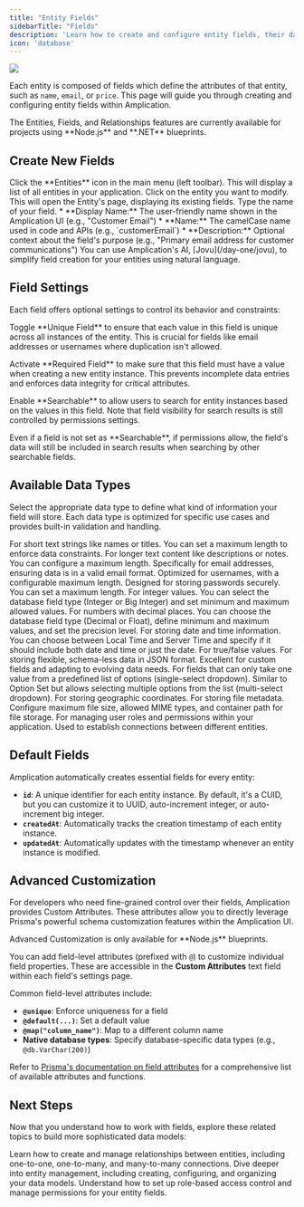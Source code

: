 ```yaml
---
title: "Entity Fields"
sidebarTitle: "Fields"
description: 'Learn how to create and configure entity fields, their data types, and advanced customization options in Amplication.'
icon: 'database'
---
```


<Frame>
    <img src="/images/day-one/fields.png" />
</Frame>

Each entity is composed of fields which define the attributes of that entity, such as `name`, `email`, or `price`. This page will guide you through creating and configuring entity fields within Amplication.

<Note>
The Entities, Fields, and Relationships features are currently available for projects using **Node.js** and **.NET** blueprints.
</Note>

## Create New Fields

<Steps>
<Step title="Navigate to the Entity Screen">
Click the **Entities** icon in the main menu (left toolbar). This will display a list of all entities in your application.
</Step>
<Step title="Select an Entity">
Click on the entity you want to modify. This will open the Entity's page, displaying its existing fields.
</Step>
<Step title="Add a New Field">
Type the name of your field.
</Step>
<Step title="Configure Field Details">
* **Display Name:** The user-friendly name shown in the Amplication UI (e.g., "Customer Email")
* **Name:** The camelCase name used in code and APIs (e.g., `customerEmail`)
* **Description:** Optional context about the field's purpose (e.g., "Primary email address for customer communications")
</Step>
</Steps>

<Tip>
You can use Amplication's AI, [Jovu](/day-one/jovu), to simplify field creation for your entities using natural language.
</Tip>

## Field Settings

Each field offers optional settings to control its behavior and constraints:

<AccordionGroup>
  <Accordion title="Unique Field" icon="fingerprint">
    <p>Toggle **Unique Field** to ensure that each value in this field is unique across all instances of the entity. This is crucial for fields like email addresses or usernames where duplication isn't allowed.</p>
  </Accordion>
  <Accordion title="Required Field" icon="asterisk">
    <p>Activate **Required Field** to make sure that this field must have a value when creating a new entity instance. This prevents incomplete data entries and enforces data integrity for critical attributes.</p>
  </Accordion>
  <Accordion title="Searchable" icon="magnifying-glass">
    <p>Enable **Searchable** to allow users to search for entity instances based on the values in this field. Note that field visibility for search results is still controlled by permissions settings.</p>
    <Info>Even if a field is not set as **Searchable**, if permissions allow, the field's data will still be included in search results when searching by other searchable fields.</Info>
  </Accordion>
</AccordionGroup>

## Available Data Types

Select the appropriate data type to define what kind of information your field will store. Each data type is optimized for specific use cases and provides built-in validation and handling.

<CardGroup cols={2}>
    <Card title="Single Line Text" icon="font">
        For short text strings like names or titles. You can set a maximum length to enforce data constraints.
    </Card>
    <Card title="Multi-Line Text" icon="align-left">
        For longer text content like descriptions or notes. You can configure a maximum length.
    </Card>
    <Card title="Email" icon="envelope">
        Specifically for email addresses, ensuring data is in a valid email format.
    </Card>
    <Card title="Username" icon="user">
        Optimized for usernames, with a configurable maximum length.
    </Card>
    <Card title="Password" icon="lock">
        Designed for storing passwords securely. You can set a maximum length.
    </Card>
    <Card title="Whole Number" icon="hashtag">
        For integer values. You can select the database field type (Integer or Big Integer) and set minimum and maximum allowed values.
    </Card>
    <Card title="Decimal Number" icon="calculator">
        For numbers with decimal places. You can choose the database field type (Decimal or Float), define minimum and maximum values, and set the precision level.
    </Card>
    <Card title="Date Time" icon="calendar">
        For storing date and time information. You can choose between Local Time and Server Time and specify if it should include both date and time or just the date.
    </Card>
    <Card title="Boolean" icon="toggle-on">
        For true/false values.
    </Card>
    <Card title="JSON" icon="brackets-curly">
        For storing flexible, schema-less data in JSON format. Excellent for custom fields and adapting to evolving data needs.
    </Card>
    <Card title="Option Set" icon="list">
        For fields that can only take one value from a predefined list of options (single-select dropdown).
    </Card>
    <Card title="Multi-Select Option Set" icon="list-check">
        Similar to Option Set but allows selecting multiple options from the list (multi-select dropdown).
    </Card>
    <Card title="Geographic Location" icon="location-dot">
        For storing geographic coordinates.
    </Card>
    <Card title="File" icon="file">
        For storing file metadata. Configure maximum file size, allowed MIME types, and container path for file storage.
    </Card>
    <Card title="Roles" icon="user-shield">
        For managing user roles and permissions within your application.
    </Card>
    <Card title="Relation to Entity" icon="link">
        Used to establish connections between different entities.
    </Card>
</CardGroup>

## Default Fields

Amplication automatically creates essential fields for every entity:

* **`id`**: A unique identifier for each entity instance. By default, it's a CUID, but you can customize it to UUID, auto-increment integer, or auto-increment big integer.
* **`createdAt`**: Automatically tracks the creation timestamp of each entity instance.
* **`updatedAt`**: Automatically updates with the timestamp whenever an entity instance is modified.

## Advanced Customization

For developers who need fine-grained control over their fields, Amplication provides Custom Attributes. These attributes allow you to directly leverage Prisma's powerful schema customization features within the Amplication UI.

<Note>
Advanced Customization is only available for **Node.js** blueprints.
</Note>

You can add field-level attributes (prefixed with `@`) to customize individual field properties. These are accessible in the **Custom Attributes** text field within each field's settings page.

Common field-level attributes include:
* **`@unique`**: Enforce uniqueness for a field
* **`@default(...)`**: Set a default value
* **`@map("column_name")`**: Map to a different column name
* **Native database types**: Specify database-specific data types (e.g., `@db.VarChar(200)`)

<Note>
Refer to <a href="https://www.prisma.io/docs/reference/api-reference/prisma-schema-reference#attributes">Prisma's documentation on field attributes</a> for a comprehensive list of available attributes and functions.
</Note>

## Next Steps

Now that you understand how to work with fields, explore these related topics to build more sophisticated data models:

<CardGroup cols={2}>
    <Card title="Entity Relationships" icon="diagram-project" href="/day-one/relationships">
        Learn how to create and manage relationships between entities, including one-to-one, one-to-many, and many-to-many connections.
    </Card>
    <Card title="Entities" icon="database" href="/day-one/entities">
        Dive deeper into entity management, including creating, configuring, and organizing your data models.
    </Card>
    <Card title="Roles & Permissions" icon="shield-halved" href="/day-one/roles-permissions">
        Understand how to set up role-based access control and manage permissions for your entity fields.
    </Card>
</CardGroup>
